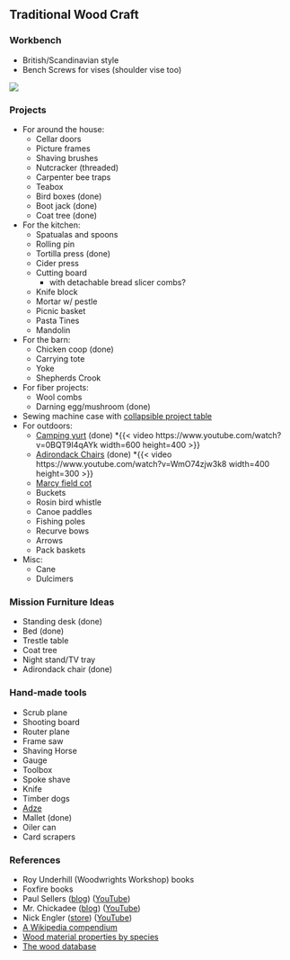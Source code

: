 
##  Traditional Wood Craft 

###  Workbench 
* British/Scandinavian style
* Bench Screws for vises (shoulder vise too)

![](./HappyHippieLifestyle/workbench)


###  Projects 
* For around the house:
    * Cellar doors
    * Picture frames
    * Shaving brushes
    * Nutcracker (threaded)
    * Carpenter bee traps
    * Teabox
    * Bird boxes (done)
    * Boot jack (done)
    * Coat tree (done)
* For the kitchen:
    * Spatualas and spoons
    * Rolling pin
    * Tortilla press (done)
    * Cider press
    * Cutting board
         * with detachable bread slicer combs?
    * Knife block
    * Mortar w/ pestle
    * Picnic basket
    * Pasta Tines
    * Mandolin
* For the barn:
    * Chicken coop (done)
    * Carrying tote
    * Yoke
    * Shepherds Crook
* For fiber projects:
    * Wool combs
    * Darning egg/mushroom (done)
* Sewing machine case with [collapsible project table](https://www.instructables.com/id/How-to-Make-a-Custom-Sewing-Machine-Case/)
* For outdoors:
    * [Camping yurt](https://www.campingyurts.com/) (done)
        *{{< video https://www.youtube.com/watch?v=0BQT9I4qAYk width=600 height=400 >}}
    * [Adirondack Chairs](https://raw.githubusercontent.com/csomerlot/csomerlot.github.io/master/HappyHippieLifestyle/ADK_chairs.pdf) (done)
        *{{< video https://www.youtube.com/watch?v=WmO74zjw3k8 width=400 height=300 >}}
    * [Marcy field cot](https://www.google.com/url?sa=t&source=web&rct=j&url=http://ajhamler.com/yahoo_site_admin/assets/docs/Field_Cot_from_CWW-II.21112127.pdf&ved=2ahUKEwiKhveYtovmAhWxiOAKHfxXCnIQFjAKegQIAhAB&usg=AOvVaw2yUrp_O4La2HmkB5D521xg)
    * Buckets
    * Rosin bird whistle
    * Canoe paddles
    * Fishing poles
    * Recurve bows
    * Arrows
    * Pack baskets
* Misc:
    * Cane
    * Dulcimers

###  Mission Furniture Ideas 
* Standing desk (done)
* Bed (done)
* Trestle table
* Coat tree
* Night stand/TV tray
* Adirondack chair (done)

###  Hand-made tools 
* Scrub plane
* Shooting board
* Router plane
* Frame saw
* Shaving Horse
* Gauge
* Toolbox
* Spoke shave
* Knife
* Timber dogs
* [Adze](http://www.kestreltool.com/adzes/)
* Mallet (done)
* Oiler can
* Card scrapers

###  References 
* Roy Underhill (Woodwrights Workshop) books
* Foxfire books
* Paul Sellers ([blog](https://paulsellers.com/)) ([YouTube](https://www.youtube.com/channel/UCc3EpWncNq5QL0QhwUNQb7w))
* Mr. Chickadee ([blog](https://mrchickadee.com/blog/)) ([YouTube](https://www.youtube.com/playlist?list=UUHkYrJ2Fbe7pBjEZvkFzi3A))
* Nick Engler ([store](https://workshopcompanionstore.com/)) ([YouTube](https://www.youtube.com/@WorkshopCompanion))
* [A Wikipedia compendium](./HappyHippieLifestyle/WoodCraft_wikipedia.pdf)
* [Wood material properties by species](https://docs.google.com/spreadsheets/d/1_zjI1vGxCtmsbH69QjpMYNBPJ468HVjOvgf4P3YOeug/edit?usp=sharing)
* [The wood database](https://www.wood-database.com/)
